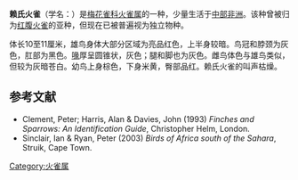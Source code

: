 {{Speciesbox
| name = 赖氏火雀
| image = Chad Firefinch, Poli, Cameroon (5891148921).jpg
| status = LC
| status_system = iucn3.1
| genus = Lagonosticta
| species = umbrinodorsalis
| authority = [[安东·赖歇诺|Reichenow]], 1910
| synonyms = 
*''Lagonosticta rhodopareia umbrinodorsalis''
*''Lagonosticta bruneli''
*''Lagonosticta rhodopareia bruneli''
}}

'''赖氏火雀'''（学名：{{lang|la|''Lagonosticta umbrinodorsalis''}}）是[[梅花雀科|梅花雀科]][[火雀属|火雀属]]的一种，少量生活于[[中部非洲|中部非洲]]。该种曾被归为[[红腹火雀|红腹火雀]]的亚种，但现在已被普遍视为独立物种。

体长10至11厘米，雄鸟身体大部分区域为亮品红色，上半身较暗。鸟冠和脖颈为灰色，肛部为黑色。[[鳥喙|喙]]厚呈圆锥状，灰色；腿和脚也为灰色。雌鸟体色与雄鸟类似，但较为灰暗苍白。幼鸟上身棕色，下身米黄，臀部品红。赖氏火雀的叫声枯燥。

== 参考文献 ==
* Clement, Peter; Harris, Alan & Davies, John (1993) ''Finches and Sparrows: An Identification Guide'', Christopher Helm, London.
* Sinclair, Ian & Ryan, Peter (2003) ''Birds of Africa south of the Sahara'', Struik, Cape Town.

{{wikispecies|Lagonosticta umbrinodorsalis}}
{{Taxonbar|from=Q373067}}

[[Category:火雀属|Category:火雀属]]